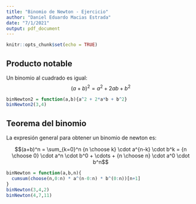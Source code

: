 ```yaml
---
title: "Binomio de Newton - Ejercicio"
author: "Daniel Eduardo Macias Estrada"
date: "7/1/2021"
output: pdf_document
---
```


```r
knitr::opts_chunk$set(echo = TRUE)
```

## Producto notable

Un binomio al cuadrado es igual:
$$(a+b)^2 = a^2+2ab+b^2$$

```r
binNewton2 = function(a,b){a^2 + 2*a*b + b^2}
binNewton2(3,4)
```

## Teorema del binomio

La expresión general para obtener un binomio de newton es:

$$(a+b)^n = \sum_{k=0}^n {n \choose k} \cdot a^{n-k} \cdot b^k = {n \choose 0} \cdot a^n \cdot b^0 + \cdots + {n \choose n} \cdot a^0 \cdot b^n$$

```r
binNewton = function(a,b,n){
  cumsum(choose(n,0:n) * a^(n-0:n) * b^(0:n))[n+1]
}
binNewton(3,4,2)
binNewton(4,7,11)
```

